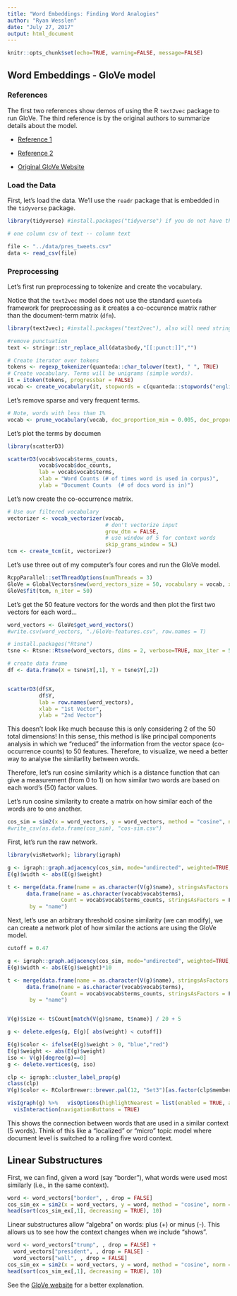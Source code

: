 ```yaml
---
title: "Word Embeddings: Finding Word Analogies"
author: "Ryan Wesslen"
date: "July 27, 2017"
output: html_document
---
```


```r
knitr::opts_chunk$set(echo=TRUE, warning=FALSE, message=FALSE)
```

## Word Embeddings - GloVe model

### References

The first two references show demos of using the R `text2vec` package to run GloVe. The third reference is by the original authors to summarize details about the model.

* [Reference 1](http://dsnotes.com/post/glove-enwiki/)

* [Reference 2](https://cran.r-project.org/web/packages/text2vec/vignettes/glove.html)

* [Original GloVe Website](http://nlp.stanford.edu/projects/glove/)

### Load the Data

First, let's load the data. We'll use the `readr` package that is embedded in the `tidyverse` package.

```r
library(tidyverse) #install.packages("tidyverse") if you do not have the package

# one column csv of text -- column text

file <- "../data/pres_tweets.csv"
data <- read_csv(file)
```

### Preprocessing

Let's first run preprocessing to tokenize and create the vocabulary. 

Notice that the `text2vec` model does not use the standard `quanteda` framework for preprocessing as it creates a co-occurence matrix rather than the document-term matrix (`dfm`).

```r
library(text2vec); #install.packages("text2vec"), also will need stringr and quanteda for two functions

#remove punctuation
text <- stringr::str_replace_all(data$body,"[[:punct:]]","")

# Create iterator over tokens
tokens <- regexp_tokenizer(quanteda::char_tolower(text), " ", TRUE)
# Create vocabulary. Terms will be unigrams (simple words).
it = itoken(tokens, progressbar = FALSE)
vocab <- create_vocabulary(it, stopwords = c(quanteda::stopwords("english"),""))
```

Let's remove sparse and very frequent terms.

```r
# Note, words with less than 1%
vocab <- prune_vocabulary(vocab, doc_proportion_min = 0.005, doc_proportion_max = 0.99)
```

Let's plot the terms by documen

```r
library(scatterD3)

scatterD3(vocab$vocab$terms_counts, 
          vocab$vocab$doc_counts, 
          lab = vocab$vocab$terms,
          xlab = "Word Counts (# of times word is used in corpus)",
          ylab = "Document Counts  (# of docs word is in)")
```

Let's now create the co-occurrence matrix.

```r
# Use our filtered vocabulary
vectorizer <- vocab_vectorizer(vocab, 
                               # don't vectorize input
                               grow_dtm = FALSE, 
                               # use window of 5 for context words
                               skip_grams_window = 5L)
tcm <- create_tcm(it, vectorizer)
```

Let's use three out of my computer's four cores and run the GloVe model.

```r
RcppParallel::setThreadOptions(numThreads = 3)
GloVe = GlobalVectors$new(word_vectors_size = 50, vocabulary = vocab, x_max = 10)
GloVe$fit(tcm, n_iter = 50)
```

Let's get the 50 feature vectors for the words and then plot the first two vectors for each word...

```r
word_vectors <- GloVe$get_word_vectors()
#write.csv(word_vectors, "./GloVe-features.csv", row.names = T)

# install.packages("Rtsne")
tsne <- Rtsne::Rtsne(word_vectors, dims = 2, verbose=TRUE, max_iter = 500)

# create data frame
df <- data.frame(X = tsne$Y[,1], Y = tsne$Y[,2])


scatterD3(df$X, 
          df$Y, 
          lab = row.names(word_vectors),
          xlab = "1st Vector",
          ylab = "2nd Vector")
```

This doesn't look like much because this is only considering 2 of the 50 total dimensions! In this sense, this method is like principal components analysis in which we "reduced" the information from the vector space (co-occurrence counts) to 50 features. Therefore, to visualize, we need a better way to analyse the similarlity between words.

Therefore, let's run cosine similarity which is a distance function that can give a measurement (from 0 to 1) on how similar two words are based on each word's (50) factor values. 

Let's run cosine similarity to create a matrix on how similar each of the words are to one another.

```r
cos_sim = sim2(x = word_vectors, y = word_vectors, method = "cosine", norm = "l2")
#write_csv(as.data.frame(cos_sim), "cos-sim.csv")
```

First, let's run the raw network.

```r
library(visNetwork); library(igraph)

g <- igraph::graph.adjacency(cos_sim, mode="undirected", weighted=TRUE, diag=FALSE)
E(g)$width <- abs(E(g)$weight)

t <- merge(data.frame(name = as.character(V(g)$name), stringsAsFactors = F), 
      data.frame(name = as.character(vocab$vocab$terms), 
                 Count = vocab$vocab$terms_counts, stringsAsFactors = F),
       by = "name")

```

Next, let's use an arbitrary threshold cosine similarity (we can modify), we can create a network plot of how similar the actions are using the GloVe model.

```r
cutoff = 0.47

g <- igraph::graph.adjacency(cos_sim, mode="undirected", weighted=TRUE, diag=FALSE)
E(g)$width <- abs(E(g)$weight)*10

t <- merge(data.frame(name = as.character(V(g)$name), stringsAsFactors = F), 
      data.frame(name = as.character(vocab$vocab$terms), 
                 Count = vocab$vocab$terms_counts, stringsAsFactors = F),
       by = "name")


V(g)$size <- t$Count[match(V(g)$name, t$name)] / 20 + 5

g <- delete.edges(g, E(g)[ abs(weight) < cutoff])

E(g)$color <- ifelse(E(g)$weight > 0, "blue","red")
E(g)$weight <- abs(E(g)$weight)
iso <- V(g)[degree(g)==0]
g <- delete.vertices(g, iso)

clp <- igraph::cluster_label_prop(g)
class(clp)
V(g)$color <- RColorBrewer::brewer.pal(12, "Set3")[as.factor(clp$membership)]

visIgraph(g) %>%   visOptions(highlightNearest = list(enabled = TRUE, algorithm = "hierarchical")) %>% 
  visInteraction(navigationButtons = TRUE) 
```

This shows the connection between words that are used in a similar context (5 words). Think of this like a "localized" or "micro" topic model where document level is switched to a rolling five word context.

## Linear Substructures

First, we can find, given a word (say "border"), what words were used most similarly (i.e., in the same context).

```r
word <- word_vectors["border", , drop = FALSE] 
cos_sim_ex = sim2(x = word_vectors, y = word, method = "cosine", norm = "l2")
head(sort(cos_sim_ex[,1], decreasing = TRUE), 10)
```

Linear substructures allow "algebra" on words: plus (+) or minus (-). This allows us to see how the context changes when we include "shows".


```r
word <- word_vectors["trump", , drop = FALSE] +
  word_vectors["president", , drop = FALSE] -
  word_vectors["wall", , drop = FALSE] 
cos_sim_ex = sim2(x = word_vectors, y = word, method = "cosine", norm = "l2")
head(sort(cos_sim_ex[,1], decreasing = TRUE), 10)
```

 See the [GloVe website](http://nlp.stanford.edu/projects/glove/) for a better explanation.
